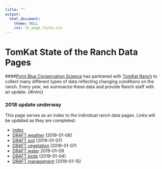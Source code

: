 ```yaml
---
title: ""
output: 
  html_document:
    theme: NULL
    css: tk_page_style.css
---
```


TomKat State of the Ranch Data Pages
=========================
####[Point Blue Conservation Science](http://www.pointblue.org) has partnered with [TomKat Ranch](https://tomkatranch.org) to collect many different types of data reflecting changing conditions on the ranch. Every year, we summarize these data and provide Ranch staff with an update. {#intro}

### 2018 update underway

This page serves as an index to the individual ranch data pages. Links will be updated as they are completed:

* [index](index.html)
* [DRAFT weather](weather.html) (2019-01-08)
* [DRAFT soil](soil.html) (2019-01-07)
* [DRAFT vegetation](vegetation.html) (2019-01-07)
* [DRAFT water](stream.html) 2019-01-09
* [DRAFT birds](birds.html) (2019-01-04)
* [DRAFT management](mgmt.html) (2019-01-15)